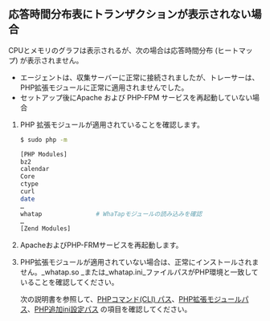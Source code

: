 ## 応答時間分布表にトランザクションが表示されない場合

CPUとメモリのグラフは表示されるが、次の場合は応答時間分布 (ヒートマップ) が表示されません。 

-   エージェントは、収集サーバーに正常に接続されましたが、トレーサーは、PHP拡張モジュールに正常に適用されませんでした。
-   セットアップ後にApache および PHP-FPM サービスを再起動していない場合

1.  PHP 拡張モジュールが適用されていることを確認します。

    ```bash
    $ sudo php -m

    [PHP Modules]
    bz2
    calendar
    Core
    ctype
    curl
    date
    …
    whatap               # WhaTapモジュールの読み込みを確認
    …
    [Zend Modules]
    ```

2.  ApacheおよびPHP-FRMサービスを再起動します。

3.  PHP拡張モジュールが適用されていない場合は、正常にインストールされません。_whatap.so _または_whatap.ini_ファイルパスがPHP環境と一致していることを確認してください。

    次の説明書を参照して、[PHPコマンド(CLI) パス](#check-php-cli-path)、[PHP拡張モジュールパス](#check-php-extension-module)、[PHP追加ini設定パス](#php-ini-path) の項目を確認してください。

<!-- 위 항목의 포함관계 검토 필요-->
